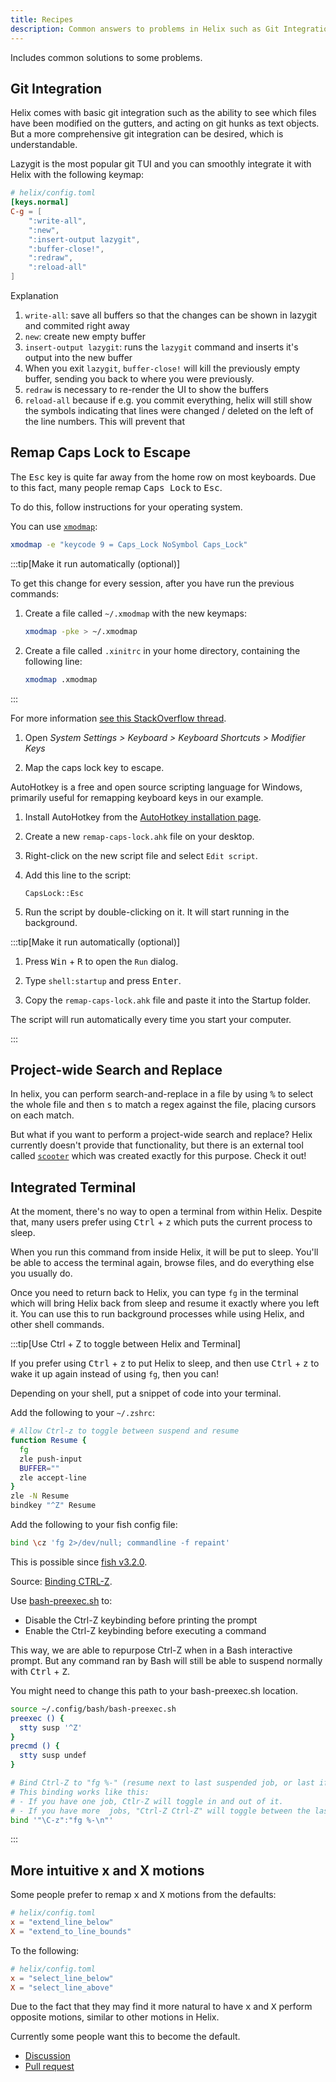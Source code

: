 ```yaml
---
title: Recipes
description: Common answers to problems in Helix such as Git Integration
---
```



Includes common solutions to some problems.

## Git Integration

Helix comes with basic git integration such as the ability to see which files have been modified on the gutters, and acting on git hunks as text objects. But a more comprehensive git integration can be desired, which is understandable.

Lazygit is the most popular git TUI and you can smoothly integrate it with Helix with the following keymap:

```toml
# helix/config.toml
[keys.normal]
C-g = [
    ":write-all",
    ":new",
    ":insert-output lazygit",
    ":buffer-close!",
    ":redraw",
    ":reload-all"
]
```

Explanation

1. `write-all`: save all buffers so that the changes can be shown in lazygit and commited right away
2. `new`: create new empty buffer
3. `insert-output lazygit`: runs the `lazygit` command and inserts it's output into the new buffer
4. When you exit `lazygit`, `buffer-close!` will kill the previously empty buffer, sending you back to where you were previously.
5. `redraw` is necessary to re-render the UI to show the buffers
6. `reload-all` because if e.g. you commit everything, helix will still show the symbols indicating that lines were changed / deleted on the left of the line numbers. This will prevent that

## Remap Caps Lock to Escape

The <kbd>Esc</kbd> key is quite far away from the home row on most keyboards. Due to this fact, many people remap <kbd>Caps Lock</kbd> to <kbd>Esc</kbd>.

To do this, follow instructions for your operating system.

<Tabs>
<TabItem label="Linux" icon="linux">

You can use [`xmodmap`](https://manpages.ubuntu.com/manpages/oracular/en/man1/xmodmap.1.html):

```sh
xmodmap -e "keycode 9 = Caps_Lock NoSymbol Caps_Lock"
```

:::tip[Make it run automatically (optional)]

To get this change for every session, after you have run the previous commands:

1. Create a file called `~/.xmodmap` with the new keymaps:

   ```sh
   xmodmap -pke > ~/.xmodmap
   ```

1. Create a file called `.xinitrc` in your home directory, containing the following line:

   ```sh
   xmodmap .xmodmap
   ```

:::

For more information [see this StackOverflow thread](https://askubuntu.com/questions/363346/how-to-permanently-switch-caps-lock-and-esc).

</TabItem>

<TabItem label="macOS" icon="apple">

<Steps>

1. Open _System Settings > Keyboard > Keyboard Shortcuts > Modifier Keys_

1. Map the caps lock key to escape.

</Steps>

</TabItem>

<TabItem label="Windows" icon="windows">

AutoHotkey is a free and open source scripting language for Windows, primarily useful for remapping keyboard keys in our example.

<Steps>

1. Install AutoHotkey from the [AutoHotkey installation page](https://www.autohotkey.com/download/).

1. Create a new `remap-caps-lock.ahk` file on your desktop.

1. Right-click on the new script file and select `Edit script`.

1. Add this line to the script:

   ```ahk
   CapsLock::Esc
   ```

1. Run the script by double-clicking on it. It will start running in the background.

</Steps>

:::tip[Make it run automatically (optional)]

<Steps>

1. Press <kbd>Win</kbd> + <kbd>R</kbd> to open the `Run` dialog.

1. Type `shell:startup` and press <kbd>Enter</kbd>.

1. Copy the `remap-caps-lock.ahk` file and paste it into the Startup folder.

</Steps>

The script will run automatically every time you start your computer.

:::

</TabItem>

</Tabs>

## Project-wide Search and Replace

In helix, you can perform search-and-replace in a file by using <kbd>%</kbd> to select the whole file and then <kbd>s</kbd> to match a regex against the file, placing cursors on each match.

But what if you want to perform a project-wide search and replace? Helix currently doesn't provide that functionality, but there is an external tool called [`scooter`](https://github.com/thomasschafer/scooter) which was created exactly for this purpose. Check it out!

## Integrated Terminal

At the moment, there's no way to open a terminal from within Helix. Despite that, many users prefer using <kbd>Ctrl</kbd> + <kbd>z</kbd> which puts the current process to sleep.

When you run this command from inside Helix, it will be put to sleep. You'll be able to access the terminal again, browse files, and do everything else you usually do.

Once you need to return back to Helix, you can type `fg` in the terminal which will bring Helix back from sleep and resume it exactly where you left it. You can use this to run background processes while using Helix, and other shell commands.

:::tip[Use Ctrl + Z to toggle between Helix and Terminal]

If you prefer using <kbd>Ctrl</kbd> + <kbd>z</kbd> to put Helix to sleep, and then use <kbd>Ctrl</kbd> + <kbd>z</kbd> to wake it up again instead of using `fg`, then you can!

Depending on your shell, put a snippet of code into your terminal.

<Tabs>

<TabItem label="zsh">

Add the following to your `~/.zshrc`:

```sh
# Allow Ctrl-z to toggle between suspend and resume
function Resume {
  fg
  zle push-input
  BUFFER=""
  zle accept-line
}
zle -N Resume
bindkey "^Z" Resume
```

</TabItem>

<TabItem label="fish">

Add the following to your fish config file:

```sh
bind \cz 'fg 2>/dev/null; commandline -f repaint'
```

This is possible since [fish v3.2.0](https://fishshell.com/docs/3.2/relnotes.html#new-or-improved-bindings).

Source: [Binding CTRL-Z](https://github.com/fish-shell/fish-shell/issues/7152#issuecomment-663575001).

</TabItem>

<TabItem label="bash">

Use [bash-preexec.sh](https://github.com/rcaloras/bash-preexec) to:

- Disable the Ctrl-Z keybinding before printing the prompt
- Enable the Ctrl-Z keybinding before executing a command

This way, we are able to repurpose Ctrl-Z when in a Bash interactive prompt. But any command ran by Bash will still be able to suspend normally with <kbd>Ctrl</kbd> + <kbd>Z</kbd>.

You might need to change this path to your bash-preexec.sh location.

```sh
source ~/.config/bash/bash-preexec.sh
preexec () {
  stty susp '^Z'
}
precmd () {
  stty susp undef
}

# Bind Ctrl-Z to "fg %-" (resume next to last suspended job, or last if only one)
# This binding works like this:
# - If you have one job, Ctlr-Z will toggle in and out of it.
# - If you have more  jobs, "Ctrl-Z Ctrl-Z" will toggle between the last two.
bind '"\C-z":"fg %-\n"'
```

</TabItem>

</Tabs>

:::

## More intuitive x and X motions

Some people prefer to remap <kbd>x</kbd> and <kbd>X</kbd> motions from the defaults:

```toml
# helix/config.toml
x = "extend_line_below"
X = "extend_to_line_bounds"
```

To the following:

```toml
# helix/config.toml
x = "select_line_below"
X = "select_line_above"
```

Due to the fact that they may find it more natural to have <kbd>x</kbd> and <kbd>X</kbd> perform opposite motions, similar to other motions in Helix.

Currently some people want this to become the default.

- [Discussion](https://github.com/helix-editor/helix/discussions/11600)
- [Pull request](https://github.com/helix-editor/helix/pull/12013)
